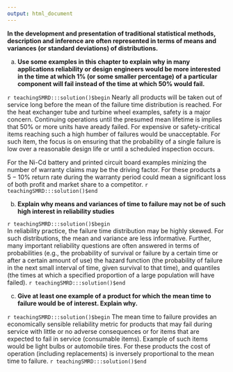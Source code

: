 ```yaml
---
output: html_document
---
```


__In the development and presentation of traditional statistical methods, description and inference are often represented in terms of means and variances (or standard deviations) of distributions.__

a. __Use some examples in this chapter to explain why in many applications reliability or design engineers would be more interested in the time at which 1% (or some smaller percentage) of a particular component will fail instead of the time at which 50% would fail.__

`r teachingSMRD:::solution()$begin`
Nearly all products will be taken out of service long before the mean of the failure time distribution is reached.  For the heat exchanger tube and turbine wheel examples, safety is a major concern.  Continuing operations until the presumed mean lifetime is implies that 50% or more units have aready failed.  For expensive or safety-critical items reaching such a high humber of failures would be unacceptable.  For such item, the focus is on ensuring that the probability of a single failure is low over a reasonable design life or until a scheduled inspection occurs.

For the Ni-Cd battery and printed circuit board examples minizing the number of warranty claims may be the driving factor.  For these products a $5-10\%$ return rate during the warranty period could mean a significant loss of both profit and market share to a competitor.
`r teachingSMRD:::solution()$end`

b. __Explain why means and variances of time to failure may not be of such high interest in reliability studies__

`r teachingSMRD:::solution()$begin`  
In reliability practice, the failure time distribution may be highly skewed.  For such distributions, the mean and variance are less informative.  Further, many important reliability questions are often answered in terms of probabilities (e.g., the probability of survival or failure by a certain time or after a certain amount of use) the hazard function (the probability of failure in the next small interval of time, given survival to that time), and quantiles (the times at which a specified proportion of a large population will have failed).
`r teachingSMRD:::solution()$end`

c. __Give at least one example of a product for which the mean time to failure would be of interest.  Explain why.__

`r teachingSMRD:::solution()$begin`
The mean time to failure provides an economically sensible reliability metric for products that may fail during service with little or no adverse consequences or for items that are expected to fail in service (consumable items). Example of such items would be light bulbs or automobile tires. For these products the cost of operation (including replacements) is inversely proportional to the mean time to failure.
`r teachingSMRD:::solution()$end`
